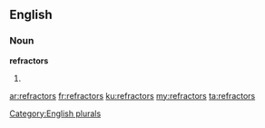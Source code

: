 ==English==

===Noun===
'''refractors'''

# {{plural of|[[refractor]]}}

[[Category:English plurals]]

[[ar:refractors]]
[[fr:refractors]]
[[ku:refractors]]
[[my:refractors]]
[[ta:refractors]]